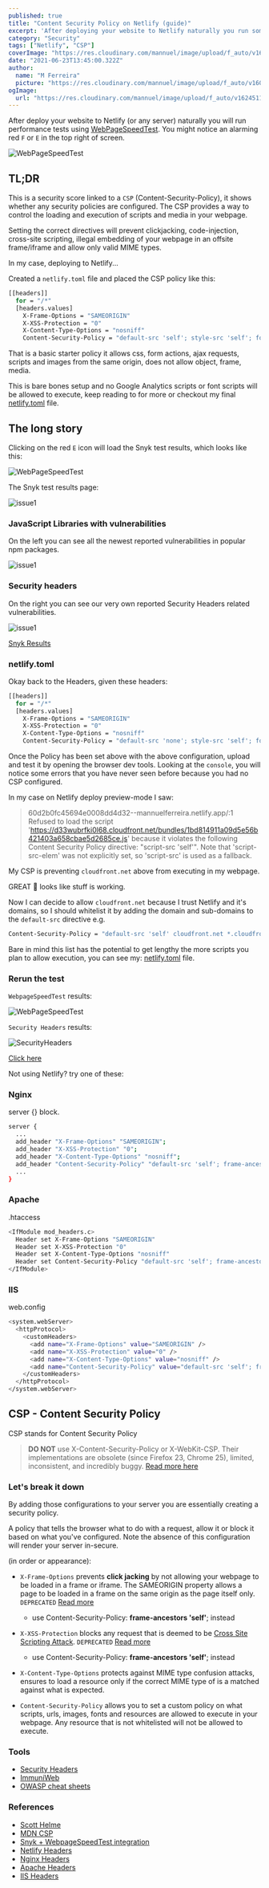 ```yaml
---
published: true
title: "Content Security Policy on Netlify (guide)"
excerpt: 'After deploying your website to Netlify naturally you run some performance tests using WebPageSpeedTest. You might notice and alarming red "F" or "E" in the top right of the screen.'
category: "Security"
tags: ["Netlify", "CSP"]
coverImage: "https://res.cloudinary.com/mannuel/image/upload/f_auto/v1624511388/images/netlify-secure.png"
date: "2021-06-23T13:45:00.322Z"
author:
  name: "M Ferreira"
  picture: "https://res.cloudinary.com/mannuel/image/upload/f_auto/v1604067445/images/mee.jpg"
ogImage:
  url: "https://res.cloudinary.com/mannuel/image/upload/f_auto/v1624511388/images/netlify-secure.png"
---
```


After deploy your website to Netlify (or any server) naturally you will run performance tests using [WebPageSpeedTest](https://www.webpagetest.org/). You might notice an alarming red `F` or `E` in the top right of screen.

![WebPageSpeedTest](/assets/blog/content-security-policy-on-netlify-guide/webpagespeedtest_0001.png)

## TL;DR

This is a security score linked to a `CSP` (Content-Security-Policy), it shows whether any security policies are configured. The CSP provides a way to control the loading and execution of scripts and media in your webpage.

Setting the correct directives will prevent clickjacking, code-injection, cross-site scripting, illegal embedding of your webpage in an offsite frame/iframe and allow only valid MIME types.

In my case, deploying to Netlify...

Created a `netlify.toml` file and placed the CSP policy like this:

```bash
[[headers]]
  for = "/*"
  [headers.values]
    X-Frame-Options = "SAMEORIGIN"
    X-XSS-Protection = "0"
    X-Content-Type-Options = "nosniff"
    Content-Security-Policy = "default-src 'self'; style-src 'self'; form-action 'self'; script-src 'self'; connect-src 'self'; img-src 'self'; base-uri 'self';"
```

That is a basic starter policy it allows css, form actions, ajax requests, scripts and images from the same origin, does not allow object, frame, media.

This is bare bones setup and no Google Analytics scripts or font scripts will be allowed to execute, keep reading to for more or checkout my final [netlify.toml](https://github.com/mannuelf/mannuelferreira.com_nextjs/blob/main/netlify.toml#L15) file.

## The long story

Clicking on the red `E` icon will load the Snyk test results, which looks like this:

![WebPageSpeedTest](/assets/blog/content-security-policy-on-netlify-guide/webpagespeedtest_0001.png)

The Snyk test results page:

![issue1](/assets/blog/content-security-policy-on-netlify-guide/snyk_001.png)

### JavaScript Libraries with vulnerabilities

On the left you can see all the newest reported vulnerabilities in popular npm packages.

![issue1](/assets/blog/content-security-policy-on-netlify-guide/snyk_002.png)

### Security headers

On the right you can see our very own reported Security Headers related vulnerabilities.

![issue1](/assets/blog/content-security-policy-on-netlify-guide/snyk_003.png)

[Snyk Results](https://snyk.io/test/website-scanner/?test=210622_AiDcMX_c311f91860c1b197dd104d0454678220&utm_medium=referral&utm_source=webpagetest&utm_campaign=website-scanner)

### netlify.toml

Okay back to the Headers, given these headers:

```bash
[[headers]]
  for = "/*"
  [headers.values]
    X-Frame-Options = "SAMEORIGIN"
    X-XSS-Protection = "0"
    X-Content-Type-Options = "nosniff"
    Content-Security-Policy = "default-src 'none'; style-src 'self'; form-action 'self'; script-src 'self'; connect-src 'self'; img-src 'self'; base-uri 'self';"
```

Once the Policy has been set above with the above configuration, upload and test it by opening the browser dev tools. Looking at the `console`, you will notice some errors that you have never seen before because you had no CSP configured.

In my case on Netlify deploy preview-mode I saw:

> 60d2b0fc45694e0008dd4d32--mannuelferreira.netlify.app/:1 Refused to load the script 'https://d33wubrfki0l68.cloudfront.net/bundles/1bd814911a09d5e56b421403a658cbae5d2685ce.js' because it violates the following Content Security Policy directive: "script-src 'self'". Note that 'script-src-elem' was not explicitly set, so 'script-src' is used as a fallback.

My CSP is preventing `cloudfront.net` above from executing in my webpage.

GREAT 🚀 looks like stuff is working.

Now I can decide to allow `cloudfront.net` because I trust Netlify and it's domains, so I should whitelist it by adding the domain and sub-domains to the `default-src` directive e.g.

```bash
Content-Security-Policy = "default-src 'self' cloudfront.net *.cloudfront.net; frame-ancestors 'self'; form-action 'self'"
```

Bare in mind this list has the potential to get lengthy the more scripts you plan to allow execution, you can see my: [netlify.toml](https://github.com/mannuelf/mannuelferreira.com_nextjs/blob/main/netlify.toml#L15) file.

### Rerun the test

`WebpageSpeedTest` results:

![WebPageSpeedTest](/assets/blog/content-security-policy-on-netlify-guide/webpagespeedtest_success.png)

`Security Headers` results:

![SecurityHeaders](/assets/blog/content-security-policy-on-netlify-guide/security-headers-result.png)

[Click here](https://securityheaders.com/?q=www.mannuelferreira.com&followRedirects=on)

Not using Netlify? try one of these:

### Nginx

server {} block.

```bash
server {
  ...
  add_header "X-Frame-Options" "SAMEORIGIN";
  add_header "X-XSS-Protection" "0";
  add_header "X-Content-Type-Options" "nosniff";
  add_header "Content-Security-Policy" "default-src 'self'; frame-ancestors 'self'; form-action 'self'";
  ...
}
```

### Apache

.htaccess

```bash
<IfModule mod_headers.c>
  Header set X-Frame-Options "SAMEORIGIN"
  Header set X-XSS-Protection "0"
  Header set X-Content-Type-Options "nosniff"
  Header set Content-Security-Policy "default-src 'self'; frame-ancestors 'self'; form-action 'self'"
</IfModule>
```

### IIS

web.config

```bash
<system.webServer>
  <httpProtocol>
    <customHeaders>
      <add name="X-Frame-Options" value="SAMEORIGIN" />
      <add name="X-XSS-Protection" value="0" />
      <add name="X-Content-Type-Options" value="nosniff" />
      <add name="Content-Security-Policy" value="default-src 'self'; frame-ancestors 'self'; form-action 'self'" />
    </customHeaders>
  </httpProtocol>
</system.webServer>
```

## CSP - Content Security Policy

CSP stands for Content Security Policy

> **DO NOT** use X-Content-Security-Policy or X-WebKit-CSP. Their implementations are obsolete (since Firefox 23, Chrome 25), limited, inconsistent, and incredibly buggy. [Read more here](https://cheatsheetseries.owasp.org/cheatsheets/Content_Security_Policy_Cheat_Sheet.html#http-headers)

### Let's break it down

By adding those configurations to your server you are essentially creating a security policy.

A policy that tells the browser what to do with a request, allow it or block it based on what you've configured. Note the absence of this configuration will render your server in-secure.

(in order or appearance):

- `X-Frame-Options` prevents **click jacking** by not allowing your webpage to be loaded in a frame or iframe. The SAMEORIGIN property allows a page to be loaded in a frame on the same origin as the page itself only. `DEPRECATED` [Read more](https://cheatsheetseries.owasp.org/cheatsheets/Clickjacking_Defense_Cheat_Sheet.html#x-frame-options-header-types)

  - use Content-Security-Policy: **frame-ancestors 'self'**; instead

- `X-XSS-Protection` blocks any request that is deemed to be [Cross Site Scripting Attack](#CrossSiteScriptingAttack). `DEPRECATED` [Read more](https://cheatsheetseries.owasp.org/cheatsheets/Cross_Site_Scripting_Prevention_Cheat_Sheet.html#x-xss-protection-header)
  - use Content-Security-Policy: **frame-ancestors 'self'**; instead
- `X-Content-Type-Options` protects against MIME type confusion attacks, ensures to load a resource only if the correct MIME type of is a matched against what is expected.
- `Content-Security-Policy` allows you to set a custom policy on what scripts, urls, images, fonts and resources are allowed to execute in your webpage. Any resource that is not whitelisted will not be allowed to execute.

### Tools

- [Security Headers](https://securityheaders.com/)
- [ImmuniWeb](https://www.immuniweb.com/websec/)
- [OWASP cheat sheets](https://github.com/OWASP/CheatSheetSeries)

### References

- [Scott Helme](https://scotthelme.co.uk/content-security-policy-an-introduction/)
- [MDN CSP](https://developer.mozilla.org/en-US/docs/Web/HTTP/Headers/Content-Security-Policy/default-src)
- [Snyk + WebpageSpeedTest integration](blog/test-website-security-with-webpagetest-integration/)
- [Netlify Headers](https://docs.netlify.com/routing/headers/)
- [Nginx Headers](https://www.nginx.com/resources/wiki/start/topics/examples/server_blocks/)
- [Apache Headers](https://httpd.apache.org/docs/current/mod/mod_headers.html)
- [IIS Headers](https://docs.microsoft.com/en-us/iis/configuration/system.webserver/httpprotocol/customheaders/)
